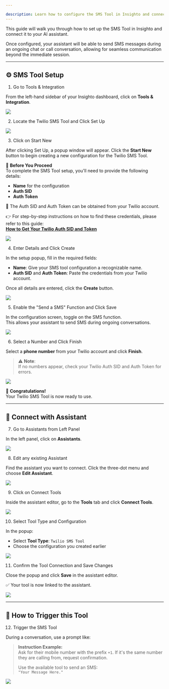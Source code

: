 ```yaml
---

description: Learn how to configure the SMS Tool in Insighto and connect it to your AI assistant for seamless messaging.
---
```


This guide will walk you through how to set up the SMS Tool in Insighto and connect it to your AI assistant.

Once configured, your assistant will be able to send SMS messages during an ongoing chat or call conversation, allowing for seamless communication beyond the immediate session.

---

## ⚙ SMS Tool Setup  


1. Go to Tools & Integration

From the left-hand sidebar of your Insighto dashboard, click on **Tools & Integration**.

![](images/st/SMS1.png)

2. Locate the Twilio SMS Tool and Click Set Up

![](images/st/SMS2.png)

3. Click on Start New

After clicking Set Up, a popup window will appear. Click the **Start New** button to begin creating a new configuration for the Twilio SMS Tool.

📌 **Before You Proceed**  
To complete the SMS Tool setup, you'll need to provide the following details:

- **Name** for the configuration  
- **Auth SID**  
- **Auth Token**

🔑 The Auth SID and Auth Token can be obtained from your Twilio account.

👉 For step-by-step instructions on how to find these credentials, please refer to this guide:  
[**How to Get Your Twilio Auth SID and Token**](https://docs.insighto.ai/Twilio-Set-Up-For-Voice-ai)

![](images/st/SMS3.png)

4. Enter Details and Click Create

In the setup popup, fill in the required fields:

- **Name**: Give your SMS tool configuration a recognizable name.  
- **Auth SID** and **Auth Token**: Paste the credentials from your Twilio account.

Once all details are entered, click the **Create** button.

![](images/st/SMS4.png)

5. Enable the "Send a SMS" Function and Click Save

In the configuration screen, toggle on the SMS function.  
This allows your assistant to send SMS during ongoing conversations.

![](images/st/SMS5.png)

6. Select a Number and Click Finish

Select a **phone number** from your Twilio account and click **Finish**.

> ⚠ **Note**:  
> If no numbers appear, check your Twilio Auth SID and Auth Token for errors.

![](images/st/SMS6.png)

🎉 **Congratulations!**  
Your Twilio SMS Tool is now ready to use.

---

## 🤖 Connect with Assistant  

7. Go to Assistants from Left Panel

In the left panel, click on **Assistants**.

![](images/st/SMS7.png)

8. Edit any existing Assistant

Find the assistant you want to connect. Click the three-dot menu and choose **Edit Assistant**.

![](images/st/SMS8.png)

9. Click on Connect Tools

Inside the assistant editor, go to the **Tools** tab and click **Connect Tools**.

![](images/st/SMS9.png)

10. Select Tool Type and Configuration

In the popup:

- Select **Tool Type**: `Twilio SMS Tool`  
- Choose the configuration you created earlier

![](images/st/SMS10.png)

11. Confirm the Tool Connection and Save Changes

Close the popup and click **Save** in the assistant editor.

✅ Your tool is now linked to the assistant.

![](images/st/SMS11.png)

---

## 🚀 How to Trigger this Tool  

12. Trigger the SMS Tool

During a conversation, use a prompt like:

> **Instruction Example:**  
> Ask for their mobile number with the prefix `+1`. If it's the same number they are calling from, request confirmation.  
>  
> Use the available tool to send an SMS:  
> `"Your Message Here."`

![](images/st/SMS12.png)

